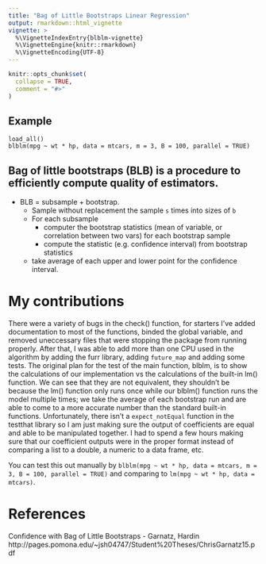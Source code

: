 ```yaml
---
title: "Bag of Little Bootstraps Linear Regression"
output: rmarkdown::html_vignette
vignette: >
  %\VignetteIndexEntry{blblm-vignette}
  %\VignetteEngine{knitr::rmarkdown}
  %\VignetteEncoding{UTF-8}
---
```


```r
knitr::opts_chunk$set(
  collapse = TRUE,
  comment = "#>"
)
```


## Example
`load_all()`  
`blblm(mpg ~ wt * hp, data = mtcars, m = 3, B = 100, parallel = TRUE)`  


## Bag of little bootstraps (BLB) is a procedure to efficiently compute quality of estimators. 
   * BLB = subsample + bootstrap. 
      * Sample without replacement the sample `s` times into sizes of `b`
      * For each subsample
        * computer the bootstrap statistics (mean of variable, or correlation between two vars) for each bootstrap sample
        * compute the statistic (e.g. confidence interval) from bootstrap statistics
      * take average of each upper and lower point for the confidence interval. 
    

# My contributions

There were a variety of bugs in the check() function, for starters I've added documentation to most of the functions, binded the global variable, and removed uneccessary files that were stopping the package from running properly. After that, I was able to add more than one CPU used in the algorithm by adding the furr library, adding `future_map` and adding some tests. The original plan for the test of the main function, blblm, is to show the calculations of our implementation vs the calculations of the built-in lm() function. We can see that they are not equivalent, they shouldn't be because the lm() function only runs once while our blblm() function runs the model multiple times; we take the average of each bootstrap run and are able to come to a more accurate number than the standard built-in functions. Unfortunately, there isn't a `expect_notEqual` function in the testthat library so I am just making sure the output of coefficients are equal and able to be manipulated together. I had to spend a few hours making sure that our coefficient outputs were in the proper format instead of comparing a list to a double, a numeric to a data frame, etc. 

You can test this out manually by `blblm(mpg ~ wt * hp, data = mtcars, m = 3, B = 100, parallel = TRUE)` and comparing to `lm(mpg ~ wt * hp, data = mtcars)`.

# References

Confidence with Bag of Little Bootstraps - Garnatz, Hardin 
http://pages.pomona.edu/~jsh04747/Student%20Theses/ChrisGarnatz15.pdf
